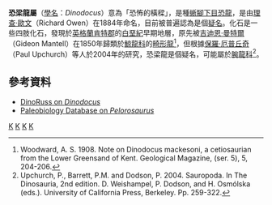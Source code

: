 {{Automatic Taxobox
| taxon = Dinodocus
| fossil_range = [[白堊紀|白堊紀]]早期
| image = 
| image_caption = 
| authority = [[理查·歐文|Owen]], 1884
| type_species = '''麥氏恐梁龍<br>''Dinodocus mackesoni'''''
| type_species_authority = Owen, 1884 
}}

'''恐梁龍屬'''（[[學名|學名]]：''Dinodocus''）意為「恐怖的橫樑」，是種[[蜥腳下目|蜥腳下目]][[恐龍|恐龍]]，是由[[理查·歐文|理查·歐文]]（Richard Owen）在1884年命名，目前被普遍認為是個[[疑名|疑名]]。化石是一些四肢化石，發現於[[英格蘭|英格蘭]][[肯特郡|肯特郡]]的[[白堊紀|白堊紀]]早期地層，原先被[[吉迪恩·曼特爾|吉迪恩·曼特爾]]（Gideon Mantell）在1850年歸類於[[鯨龍科|鯨龍科]]的[[畸形龍|畸形龍]]<ref name =WOO08>Woodward, A. S. 1908. Note on Dinodocus mackesoni, a cetiosaurian from the Lower Greensand of Kent. Geological Magazine, (ser. 5), 5, 204-206.</ref>，但根據[[保羅·厄普丘奇|保羅·厄普丘奇]]（Paul Upchurch）等人於2004年的研究，恐梁龍是個疑名，可能屬於[[腕龍科|腕龍科]]<ref name = UPC04>Upchurch, P., Barrett, P.M. and Dodson, P. 2004. Sauropoda. In The Dinosauria, 2nd edition. D. Weishampel, P. Dodson, and H. Osmólska (eds.). University of California Press, Berkeley. Pp. 259-322. </ref>。

==參考資料==
{{reflist}}
*[http://web.me.com/dinoruss/de_4/5a80db9.htm DinoRuss on ''Dinodocus''] {{Wayback|url=http://web.me.com/dinoruss/de_4/5a80db9.htm |date=20090922101022 }}
*[http://paleodb.org/cgi-bin/bridge.pl?action=checkTaxonInfo&taxon_no=38678 Paleobiology Database on ''Pelorosaurus''] {{Wayback|url=http://paleodb.org/cgi-bin/bridge.pl?action=checkTaxonInfo&taxon_no=38678 |date=20120204171006 }}
{{蜥腳形亞目|B.}}
{{dinosaur-stub}}

[[Category:可疑的恐龍|K]]
[[Category:歐洲恐龍|K]]
[[Category:下白堊紀恐龍|K]]
[[Category:大鼻龍類|K]]